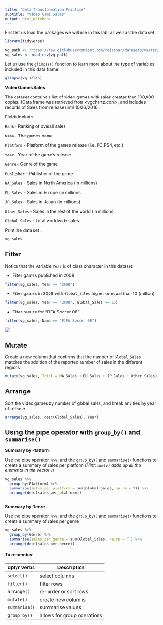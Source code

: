 ---
title: "Data Transformation Practice"
subtitle: "Video Game Sales"
output: html_notebook
---

First let us load the packages we will use in this lab, as well as the data set 
```{r, message=FALSE, warning=FALSE}
library(tidyverse)
```

```{r}
vg_path <- "https://raw.githubusercontent.com/reisanar/datasets/master/video_game_sales.csv"
vg_sales <- read_csv(vg_path)
```

Let us use the `glimpse()` function to learn more about the type of variables included in this data frame.

```{r}
glimpse(vg_sales)
```

**Video Games Sales**

The dataset contains a list of video games with sales greater than 100,000 copies. (Data frame was retrieved from <vgchartz.com>, and includes records of Sales from release until 10/26/2016).

Fields include

`Rank` - Ranking of overall sales

`Name` - The games name

`Platform` - Platform of the games release (i.e. PC,PS4, etc.)

`Year` - Year of the game's release

`Genre` - Genre of the game

`Publisher` - Publisher of the game

`NA_Sales` - Sales in North America (in millions)

`EU_Sales` - Sales in Europe (in millions)

`JP_Sales` - Sales in Japan (in millions)

`Other_Sales` - Sales in the rest of the world (in millions)

`Global_Sales` - Total worldwide sales.


Print the data set :

```{r}
vg_sales
```


## Filter

Notice that the variable `Year` is of class character in this dataset.

- Filter games published in 2008

```{r}
filter(vg_sales, Year == "2008")
```


- Filter games in 2008 with `Global_Sales` higher or equal than 10 (million)

```{r}
filter(vg_sales, Year == "2008", Global_Sales >= 10)
```

- Filter results for "FIFA Soccer 08"

```{r}
filter(vg_sales, Name == "FIFA Soccer 08")
```

![](https://upload.wikimedia.org/wikipedia/en/5/5f/FIFA_08_Coverart.png)



## Mutate


Create a new column that confirms that the number of `Global_Sales` matches the addition of the reported number of sales in the different regions

```{r}
mutate(vg_sales, Total = NA_Sales + EU_Sales + JP_Sales + Other_Sales)
```






## Arrange

Sort the video games by number of global sales, and break any ties by year of release

```{r}
arrange(vg_sales, desc(Global_Sales), Year)
```


## Using the pipe operator with `group_by()` and `summarise()`


**Summary by Platform**

Use the pipe operator, `%>%`, and the `group_by()` and `summarise()` functions to create a summary of sales per platform 
_(Hint: `sum(v)`  adds up all the elements in the vector `v`)_

```{r}
vg_sales %>%
  group_by(Platform) %>%
  summarise(sales_per_platform = sum(Global_Sales, na.rm = T)) %>%
  arrange(desc(sales_per_platform))



```


**Summary by Genre**


Use the pipe operator, `%>%`, and the `group_by()` and `summarise()` functions to create a summary of sales per genre 

```{r}
vg_sales %>%
  group_by(Genre) %>%
  summarise(sales_per_genre = sum(Global_Sales, na.rp = T)) %>%
  arrange(desc(sales_per_genre))


```



#### To remember

dplyr verbs     |Description
----------------|------------------------------
`select()`      |	select columns
`filter()`      |	filter rows
`arrange()`     |	re-order or sort rows
`mutate()`      |	create new columns
`summarise()`   |	summarise values
`group_by()`    |	allows for group operations  
